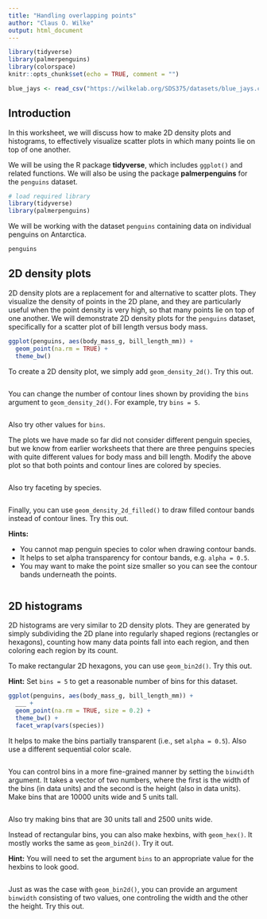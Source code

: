 ```yaml
---
title: "Handling overlapping points"
author: "Claus O. Wilke"
output: html_document
---
```


```r
library(tidyverse)
library(palmerpenguins)
library(colorspace)
knitr::opts_chunk$set(echo = TRUE, comment = "")

blue_jays <- read_csv("https://wilkelab.org/SDS375/datasets/blue_jays.csv")
```

## Introduction

In this worksheet, we will discuss how to make 2D density plots and histograms, to effectively visualize scatter plots in which many points lie on top of one another.

We will be using the R package **tidyverse**, which includes `ggplot()` and related functions. We will also be using the package **palmerpenguins** for the `penguins` dataset.

```r
# load required library
library(tidyverse)
library(palmerpenguins)
```

We will be working with the dataset `penguins` containing data on individual penguins on Antarctica.
```r
penguins
```


## 2D density plots

2D density plots are a replacement for and alternative to scatter plots. They visualize the density of points in the 2D plane, and they are particularly useful when the point density is very high, so that many points lie on top of one another. We will demonstrate 2D density plots for the `penguins` dataset, specifically for a scatter plot of bill length versus body mass.

```r
ggplot(penguins, aes(body_mass_g, bill_length_mm)) +
  geom_point(na.rm = TRUE) +
  theme_bw()
```

To create a 2D density plot, we simply add `geom_density_2d()`. Try this out.

```r

```

You can change the number of contour lines shown by providing the `bins` argument to `geom_density_2d()`. For example, try `bins = 5`.

```r

```

Also try other values for `bins`.

The plots we have made so far did not consider different penguin species, but we know from earlier worksheets that there are three penguins species with quite different values for body mass and bill length. Modify the above plot so that both points and contour lines are colored by species.

```r

```

Also try faceting by species.

```r

```

Finally, you can use `geom_density_2d_filled()` to draw filled contour bands instead of contour lines. Try this out.

**Hints:**

- You cannot map penguin species to color when drawing contour bands.
- It helps to set alpha transparency for contour bands, e.g. `alpha = 0.5`.
- You may want to make the point size smaller so you can see the contour bands underneath the points.

```r

```

## 2D histograms

2D histograms are very similar to 2D density plots. They are generated by simply subdividing the 2D plane into regularly shaped regions (rectangles or hexagons), counting how many data points fall into each region, and then coloring each region by its count.

To make rectangular 2D hexagons, you can use `geom_bin2d()`. Try this out.

**Hint:** Set `bins = 5` to get a reasonable number of bins for this dataset.

```r
ggplot(penguins, aes(body_mass_g, bill_length_mm)) +
  ___ +
  geom_point(na.rm = TRUE, size = 0.2) +
  theme_bw() +
  facet_wrap(vars(species))
```

It helps to make the bins partially transparent (i.e., set `alpha = 0.5`). Also use a different sequential color scale.

```r

```

You can control bins in a more fine-grained manner by setting the `binwidth` argument. It takes a vector of two numbers, where the first is the width of the bins (in data units) and the second is the height (also in data units). Make bins that are 10000 units wide and 5 units tall.

```r

```

Also try making bins that are 30 units tall and 2500 units wide.


Instead of rectangular bins, you can also make hexbins, with `geom_hex()`. It mostly works the same as `geom_bin2d()`. Try it out.

**Hint:** You will need to set the argument `bins` to an appropriate value for the hexbins to look good.

```r

```

Just as was the case with `geom_bin2d()`, you can provide an argument `binwidth` consisting of two values, one controling the width and the other the height. Try this out.

```r

```
